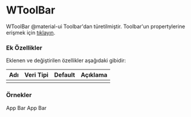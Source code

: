 
# WToolBar

WToolBar @material-ui Toolbar'dan türetilmiştir.
Toolbar'un propertylerine erişmek için [tıklayın](https://material-ui.com/api/toolbar/).

### Ek Özellikler

Eklenen ve değiştirilen özellikler aşağıdaki gibidir:

| Adı                 | Veri Tipi                                                     | Default | Açıklama                                        |
|:--------------------|:--------------------------------------------------------------|:--------|:------------------------------------------------|
|                     |                                                               |         |                                                 |


### Örnekler

<WPlayground header="Temel Kullanım">
<WAppBar style={{margin:10}} position="static"><WToolBar>App Bar</WToolBar></WAppBar>
<WAppBar style={{margin:10}} position="static" color="secondary"><WToolBar>App Bar</WToolBar></WAppBar>
</WPlayground><br/>